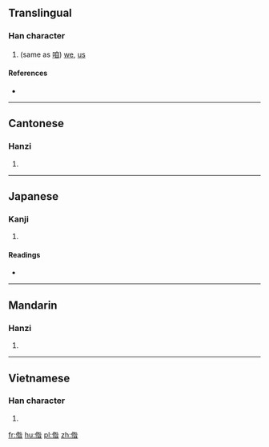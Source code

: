 ==Translingual==

===Han character===
{{Han char|rn=9|rad=人|as=09|sn=11|four=28264|canj=人竹人日 (OHOA), 人竹卜日 (OHYA)|ids=⿰亻昝}}

# (same as [[咱]]) [[we]], [[us]]

====References====
* {{Han ref|kx=0112.071|dkj=00923|hdz=10194.040|uh=507A|ud=20602|bh=B0AF|bd=45231}}

----

==Cantonese==

===Hanzi===
{{yue-hanzi|jyut=|y=ja1}}

# {{defn|lang=yue|sort=人09}}

----

==Japanese==

===Kanji===
{{ja-kanji|grade=|rs=人09}}

# {{defn|lang=ja|sort=人09}}

====Readings====
* {{ja-readings|on=[[さん]] (san)|kun=}}

----

==Mandarin==

===Hanzi===
{{cmn-hanzi|pin=[[zá]] ([[za2]])|wg=tsa<sup>2</sup>}}

# {{defn|lang=cmn|sort=人09}}
----
==Vietnamese==

===Han character===
{{vi-hantu|ta}}

# {{han tu form of|ta|[[I]]; [[me]]; [[we]]; [[us]]}}
[[fr:偺]]
[[hu:偺]]
[[pl:偺]]
[[zh:偺]]